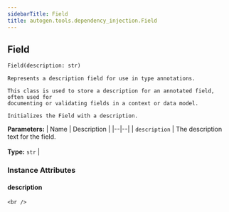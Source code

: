 ```yaml
---
sidebarTitle: Field
title: autogen.tools.dependency_injection.Field
---
```

<h2 id="autogen.tools.dependency_injection.Field" class="doc doc-heading">
    <code class="doc-symbol doc-symbol-heading doc-symbol-class"></code>
    <span class="doc doc-object-name doc-class-name">Field</span>
    <a href="#autogen.tools.dependency_injection.Field" class="headerlink" title="Permanent link"></a>
</h2>

```python
Field(description: str)
```

    Represents a description field for use in type annotations.
    
    This class is used to store a description for an annotated field, often used for
    documenting or validating fields in a context or data model.
    
    Initializes the Field with a description.

<b>Parameters:</b>
| Name | Description |
|--|--|
| `description` | The description text for the field.<br/><br/>**Type:** `str` |

### Instance Attributes

<code class="doc-symbol doc-symbol-heading doc-symbol-attribute"></code>
#### description
<a href="#autogen.tools.dependency_injection.Field.description" class="headerlink" title="Permanent link"></a>

    <br />